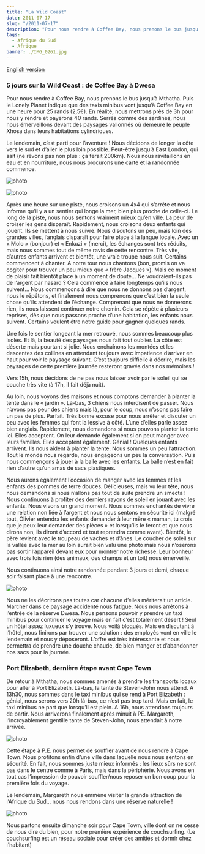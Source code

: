 ```yaml
---
title: "La Wild Coast"
date: 2011-07-17
slug: "/2011-07-17"
description: "Pour nous rendre à Coffee Bay, nous prenons le bus jusqu’à Mthatha. Puis le Lonely Planet indique que..."
tags:
  - Afrique du Sud
  - Afrique
banner: ./IMG_0261.jpg
---
```


[English version](/en/2011-07-17)

### 5 jours sur la Wild Coast : de Coffee Bay à Dwesa

Pour nous rendre à Coffee Bay, nous prenons le bus jusqu’à Mthatha. Puis le Lonely Planet indique que des taxis minibus vont jusqu’à Coffee Bay en une heure pour 25 rands (2,5€). En réalité, nous mettrons près de 3h pour nous y rendre et payerons 40 rands. Serrés comme des sardines, nous nous émerveillons devant des paysages vallonnés où demeure le peuple Xhosa dans leurs habitations cylindriques.

Le lendemain, c’est parti pour l’aventure ! Nous décidons de longer la côte vers le sud et d’aller le plus loin possible. Peut-être jusqu’à East London, qui sait (ne rêvons pas non plus : ça ferait 200km). Nous nous ravitaillons en eau et en nourriture, nous nous procurons une carte et la randonnée commence.

![photo](./IMG_0226.jpg)

![photo](./IMG_0249.jpg)

Après une heure sur une piste, nous croisons un 4x4 qui s’arrête et nous informe qu’il y a un sentier qui longe la mer, bien plus proche de celle-ci. Le long de la piste, nous nous sentons vraiment mieux qu’en ville. La peur de croiser les gens disparaît. Rapidement, nous croisons deux enfants qui jouent. Ils se mettent à nous suivre. Nous discutons un peu, mais loin des grandes villes, l’anglais disparaît pour faire place à la langue locale. Avec un « Molo » (bonjour) et « Enkuzi » (merci), les échanges sont très réduits, mais nous sommes tout de même ravis de cette rencontre. Très vite, d’autres enfants arrivent et bientôt, une vraie troupe nous suit. Certains commencent à chanter. A notre tour nous chantons (bon, promis on va cogiter pour trouver un peu mieux que « frère Jacques »). Mais ce moment de plaisir fait bientôt place à un moment de doute… Ne voudraient-ils pas de l’argent par hasard ? Cela commence à faire longtemps qu’ils nous suivent… Nous commençons à dire que nous ne donnons pas d’argent, nous le répétons, et finalement nous comprenons que c’est bien la seule chose qu’ils attendent de l’échange. Comprenant que nous ne donnerons rien, ils nous laissent continuer notre chemin. Cela se répète à plusieurs reprises, dès que nous passons proche d’une habitation, les enfants nous suivent. Certains veulent être notre guide pour gagner quelques rands.

Une fois le sentier longeant la mer retrouvé, nous sommes beaucoup plus isolés. Et là, la beauté des paysages nous fait tout oublier. La côte est déserte mais pourtant si jolie. Nous enchaînons les montées et les descentes des collines en attendant toujours avec impatience d’arriver en haut pour voir le paysage suivant. C’est toujours difficile à décrire, mais les paysages de cette première journée resteront gravés dans nos mémoires !

Vers 15h, nous décidons de ne pas nous laisser avoir par le soleil qui se couche très vite (à 17h, il fait déjà nuit).

Au loin, nous voyons des maisons et nous comptons demander à planter la tente dans le « jardin ». Là-bas, 3 chiens nous interdisent de passer. Nous n’avons pas peur des chiens mais là, pour le coup, nous n’osons pas faire un pas de plus. Parfait. Très bonne excuse pour nous arrêter et discuter un peu avec les femmes qui font la lessive à côté. L’une d’elles parle assez bien anglais. Rapidement, nous demandons si nous pouvons planter la tente ici. Elles acceptent. On leur demande également si on peut manger avec leurs familles. Elles acceptent également. Génial ! Quelques enfants arrivent. Ils nous aident à planter la tente. Nous sommes un peu l’attraction. Tout le monde nous regarde, nous engageons un peu la conversation. Puis nous commençons à jouer à la balle avec les enfants. La balle n’est en fait rien d’autre qu’un amas de sacs plastiques.

Nous aurons également l’occasion de manger avec les femmes et les enfants des pommes de terre douces. Délicieuses, mais vu leur tête, nous nous demandons si nous n’allons pas tout de suite prendre un smecta ! Nous continuons à profiter des derniers rayons de soleil en jouant avec les enfants. Nous vivons un grand moment. Nous sommes enchantés de vivre une relation non liée à l’argent et nous nous sentons en sécurité ici (malgré tout, Olivier entendra les enfants demander à leur mère « maman, tu crois que je peux leur demander des pièces » et lorsqu’ils le feront et que nous dirons non, ils diront d’accord et tout reprendra comme avant). Bientôt, le père revient avec le troupeau de vaches et d’ânes. Le coucher de soleil sur la vallée avec la mer au loin aurait bien valu une photo mais nous n’oserons pas sortir l’appareil devant eux pour montrer notre richesse. Leur bonheur avec trois fois rien (des animaux, des champs et un toit) nous émerveille.

Nous continuons ainsi notre randonnée pendant 3 jours et demi, chaque soir faisant place à une rencontre.

![photo](./IMG_0261.jpg)

Nous ne les décrirons pas toutes car chacune d’elles mériterait un article. Marcher dans ce paysage accidenté nous fatigue. Nous nous arrêtons à l’entrée de la réserve Dwesa. Nous pensons pouvoir y prendre un taxi minibus pour continuer le voyage mais en fait c’est totalement désert ! Seul un hôtel assez luxueux s’y trouve. Nous voilà bloqués. Mais en discutant à l’hôtel, nous finirons par trouver une solution : des employés vont en ville le lendemain et nous y déposeront. L’offre est très intéressante et nous permettra de prendre une douche chaude, de bien manger et d’abandonner nos sacs pour la journée.

### Port Elizabeth, dernière étape avant Cape Town

De retour à Mthatha, nous sommes amenés à prendre les transports locaux pour aller à Port Elizabeth. Là-bas, la tante de Steven-John nous attend. A 13h30, nous sommes dans le taxi minibus qui se rend à Port Elizabeth : génial, nous serons vers 20h là-bas, ce n’est pas trop tard. Mais en fait, le taxi minibus ne part que lorsqu’il est plein. A 16h, nous attendons toujours de partir. Nous arriverons finalement après minuit à PE. Margareth, l’incroyablement gentille tante de Steven-John, nous attendait à notre arrivée.

![photo](./IMG_0361.jpg)

Cette étape à P.E. nous permet de souffler avant de nous rendre à Cape Town. Nous profitons enfin d’une ville dans laquelle nous nous sentons en sécurité. En fait, nous sommes juste mieux informés : les lieux sûrs ne sont pas dans le centre comme à Paris, mais dans la périphérie. Nous avons en tout cas l’impression de pouvoir souffler/nous reposer un bon coup pour la première fois du voyage.

Le lendemain, Margareth nous emmène visiter la grande attraction de l’Afrique du Sud… nous nous rendons dans une réserve naturelle !

![photo](./IMG_0401.jpg)

Nous partons ensuite dimanche soir pour Cape Town, ville dont on ne cesse de nous dire du bien, pour notre première expérience de couchsurfing. (Le couchsurfing est un réseau sociale pour créer des amitiés et dormir chez l'habitant)


<Navigation
  previous="/2011-07-10"
  next="/2011-07-23"
  gallery="/galerie/afrique-du-sud"
/>

